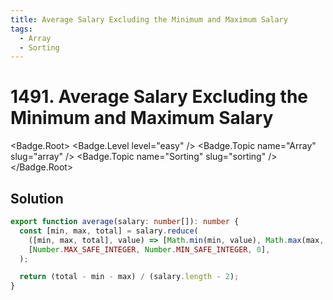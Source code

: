 ```yaml
---
title: Average Salary Excluding the Minimum and Maximum Salary
tags:
  - Array
  - Sorting
---
```


# 1491. Average Salary Excluding the Minimum and Maximum Salary

<Badge.Root>
  <Badge.Level level="easy" />
  <Badge.Topic name="Array" slug="array" />
  <Badge.Topic name="Sorting" slug="sorting" />
</Badge.Root>

## Solution

```typescript filename="solution.ts" copy
export function average(salary: number[]): number {
  const [min, max, total] = salary.reduce(
    ([min, max, total], value) => [Math.min(min, value), Math.max(max, value), total + value],
    [Number.MAX_SAFE_INTEGER, Number.MIN_SAFE_INTEGER, 0],
  );

  return (total - min - max) / (salary.length - 2);
}
```

<ProblemLink
  codingSite="leetcode"
  href="https://leetcode.com/problems/average-salary-excluding-the-minimum-and-maximum-salary"
  title="Average Salary Excluding the Minimum and Maximum Salary"
/>
